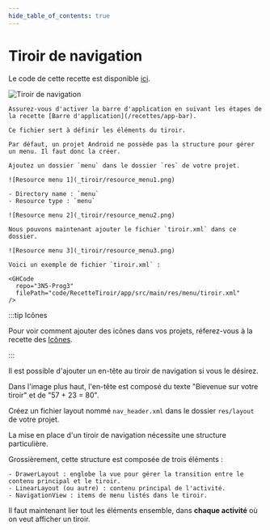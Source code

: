 ```yaml
---
hide_table_of_contents: true
---
```


# Tiroir de navigation


Le code de cette recette est disponible [ici](https://github.com/departement-info-cem/3N5-Prog3/tree/main/code/RecetteTiroir).

<Row>

<Column size="4" >

![Tiroir de navigation](_tiroir/tiroir.png)

</Column>

</Row>

<Tabs queryString="recette-menu">
  <TabItem value="preambule" label="Préambule">

    Assurez-vous d'activer la barre d'application en suivant les étapes de la recette [Barre d'application](/recettes/app-bar).

  </TabItem>
  <TabItem value="tiroir.xml" label="tiroir.xml">

    Ce fichier sert à définir les éléments du tiroir.

    Par défaut, un projet Android ne possède pas la structure pour gérer un menu. Il faut donc la créer.

    Ajoutez un dossier `menu` dans le dossier `res` de votre projet.

    ![Resource menu 1](_tiroir/resource_menu1.png)

    - Directory name : `menu`
    - Resource type : `menu`

    ![Resource menu 2](_tiroir/resource_menu2.png)

    Nous pouvons maintenant ajouter le fichier `tiroir.xml` dans ce dossier.

    ![Resource menu 3](_tiroir/resource_menu3.png)

    Voici un exemple de fichier `tiroir.xml` :

    <GHCode
      repo="3N5-Prog3"
      filePath="code/RecetteTiroir/app/src/main/res/menu/tiroir.xml"
    />

:::tip Icônes

Pour voir comment ajouter des icônes dans vos projets, réferez-vous à la recette des [Icônes](/recettes/icones).

:::

</TabItem>
<TabItem value="nav_header.xml" label="nav_header.xml">

  Il est possible d'ajouter un en-tête au tiroir de navigation si vous le désirez.

  Dans l'image plus haut, l'en-tête est composé du texte "Bievenue sur votre tiroir" et de "57 + 23 = 80".

  Créez un fichier layout nommé `nav_header.xml` dans le dossier `res/layout` de votre projet.

  <GHCode
    repo="3N5-Prog3"
    filePath="code/RecetteTiroir/app/src/main/res/layout/nav_header.xml"
  />

</TabItem>
<TabItem value="activity_main.xml" label="activity_main.xml">

  La mise en place d'un tiroir de navigation nécessite une structure particulière.

  Grossièrement, cette structure est composée de trois éléments :
  
    - DrawerLayout : englobe la vue pour gérer la transition entre le contenu principal et le tiroir.
    - LinearLayout (ou autre) : contenu principal de l'activité.
    - NavigationView : items de menu listés dans le tiroir.

  <GHCode
    repo="3N5-Prog3"
    filePath="code/RecetteTiroir/app/src/main/res/layout/activity_main.xml"
  />

</TabItem>
<TabItem value="MainActivity.kt" label="MainActivity.kt">

  Il faut maintenant lier tout les éléments ensemble, dans **chaque activité** où on veut afficher un tiroir. 

  <GHCode
    repo="3N5-Prog3"
    filePath="code/RecetteTiroir/app/src/main/java/org/depinfo/recettetiroir/MainActivity.kt"
    startLine="12"
  />

</TabItem>

</Tabs>
